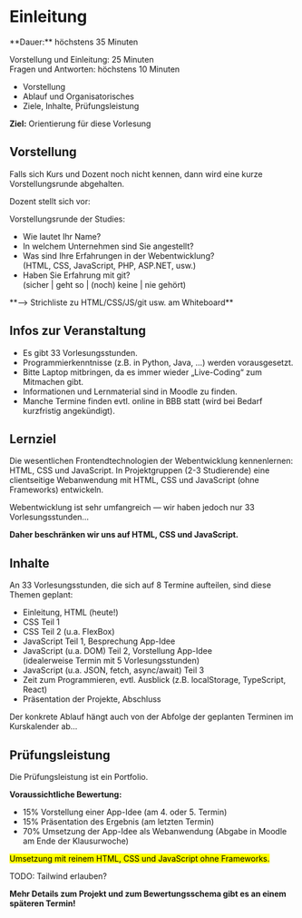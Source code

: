
# Einleitung

<Callout>
  **Dauer:** höchstens 35 Minuten

  Vorstellung und Einleitung: 25 Minuten \
  Fragen und Antworten: höchstens 10 Minuten

  - Vorstellung
  - Ablauf und Organisatorisches
  - Ziele, Inhalte, Prüfungsleistung

  **Ziel:** Orientierung für diese Vorlesung
</Callout>


## Vorstellung

Falls sich Kurs und Dozent noch nicht kennen, dann wird
eine kurze Vorstellungsrunde abgehalten.

Dozent stellt sich vor: 

<MyIntro/>

Vorstellungsrunde der Studies:

- Wie lautet Ihr Name?
- In welchem Unternehmen sind Sie angestellt?
- Was sind Ihre Erfahrungen in der Webentwicklung?  <br/> (HTML, CSS, JavaScript, PHP, ASP.NET, usw.)
- Haben Sie Erfahrung mit git? <br/> (sicher | geht so | (noch) keine | nie gehört)

<Callout type="info">
  **&xrarr; Strichliste zu HTML/CSS/JS/git usw. am Whiteboard**
</Callout>

## Infos zur Veranstaltung

- Es gibt 33 Vorlesungsstunden.
- Programmierkenntnisse (z.B. in Python, Java, …) werden vorausgesetzt.
- Bitte Laptop mitbringen, da es immer wieder „Live-Coding“ zum Mitmachen gibt. 
- Informationen und Lernmaterial sind in Moodle zu finden.
- Manche Termine finden evtl. online in BBB statt (wird bei Bedarf kurzfristig angekündigt).

## Lernziel

Die wesentlichen Frontendtechnologien der Webentwicklung kennenlernen: 
HTML, CSS und JavaScript. In Projektgruppen (2-3 Studierende) eine 
clientseitige Webanwendung mit HTML, CSS und JavaScript (ohne Frameworks) 
entwickeln.

<Callout type="error" emoji="🤷🏻‍♂️">
Webentwicklung ist sehr umfangreich &mdash; wir haben jedoch nur 33 Vorlesungsstunden…

**Daher beschränken wir uns auf HTML, CSS und JavaScript.**
</Callout>

## Inhalte

An 33 Vorlesungsstunden, die sich auf 8 Termine aufteilen, sind diese 
Themen geplant:

- Einleitung, HTML (heute!)
- CSS Teil 1
- CSS Teil 2 (u.a. FlexBox)
- JavaScript Teil 1, Besprechung App-Idee
- JavaScript (u.a. DOM) Teil 2, Vorstellung App-Idee <br/> (idealerweise Termin mit 5 Vorlesungsstunden)
- JavaScript (u.a. JSON, fetch, async/await) Teil 3
- Zeit zum Programmieren, evtl. Ausblick (z.B. localStorage, TypeScript, React)
- Präsentation der Projekte, Abschluss

Der konkrete Ablauf hängt auch von der Abfolge der geplanten Terminen 
im Kurskalender ab…

## Prüfungsleistung
Die Prüfungsleistung ist ein Portfolio.

**Voraussichtliche Bewertung:**

- 15% Vorstellung einer App-Idee (am 4. oder 5. Termin)
- 15% Präsentation des Ergebnis (am letzten Termin)
- 70% Umsetzung der App-Idee als Webanwendung (Abgabe in Moodle am Ende der Klausurwoche)

<mark>Umsetzung mit reinem HTML, CSS und JavaScript ohne Frameworks.</mark>

<Callout type="error" emoji="‼️">
TODO: Tailwind erlauben?
</Callout>

**Mehr Details zum Projekt und zum Bewertungsschema gibt es an einem späteren Termin!**
        